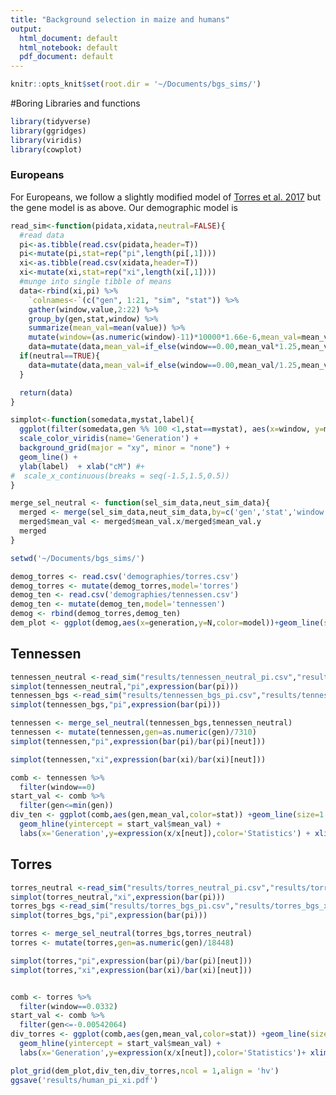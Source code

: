 ```yaml
---
title: "Background selection in maize and humans"
output:
  html_document: default
  html_notebook: default
  pdf_document: default
---
```


```r
knitr::opts_knit$set(root.dir = '~/Documents/bgs_sims/')
```


#Boring Libraries and functions

```r
library(tidyverse)
library(ggridges)
library(viridis)
library(cowplot)
```

### Europeans

For Europeans, we follow a slightly modified model of [Torres et al. 2017](http://www.biorxiv.org/content/early/2017/09/01/181859) but the gene model is as above. Our demographic model is 

```r
read_sim<-function(pidata,xidata,neutral=FALSE){
  #read data
  pi<-as.tibble(read.csv(pidata,header=T))
  pi<-mutate(pi,stat=rep("pi",length(pi[,1])))
  xi<-as.tibble(read.csv(xidata,header=T)) 
  xi<-mutate(xi,stat=rep("xi",length(xi[,1])))
  #munge into single tibble of means
  data<-rbind(xi,pi) %>%
    `colnames<-`(c("gen", 1:21, "sim", "stat")) %>%
    gather(window,value,2:22) %>% 
    group_by(gen,stat,window) %>%
    summarize(mean_val=mean(value)) %>%
    mutate(window=(as.numeric(window)-11)*10000*1.66e-6,mean_val=mean_val)
    data=mutate(data,mean_val=if_else(window==0.00,mean_val*1.25,mean_val))
  if(neutral==TRUE){
    data=mutate(data,mean_val=if_else(window==0.00,mean_val/1.25,mean_val))
  }

  return(data)
}


```


```r
simplot<-function(somedata,mystat,label){
  ggplot(filter(somedata,gen %% 100 <1,stat==mystat), aes(x=window, y=mean_val, group = gen,color=gen)) + 
  scale_color_viridis(name='Generation') +   
  background_grid(major = "xy", minor = "none") +
  geom_line() + 
  ylab(label)  + xlab("cM") #+
#  scale_x_continuous(breaks = seq(-1.5,1.5,0.5))
}
```

```r
merge_sel_neutral <- function(sel_sim_data,neut_sim_data){
  merged <- merge(sel_sim_data,neut_sim_data,by=c('gen','stat','window'))
  merged$mean_val <- merged$mean_val.x/merged$mean_val.y
  merged
}

```


```r
setwd('~/Documents/bgs_sims/')
```

```r
demog_torres <- read.csv('demographies/torres.csv')
demog_torres <- mutate(demog_torres,model='torres')
demog_ten <- read.csv('demographies/tennessen.csv')
demog_ten <- mutate(demog_ten,model='tennessen')
demog <- rbind(demog_torres,demog_ten)
dem_plot <- ggplot(demog,aes(x=generation,y=N,color=model))+geom_line(size=2) + scale_y_log10()+ xlim(-0.1,1.25)

```
## Tennessen

```r

tennessen_neutral <-read_sim("results/tennessen_neutral_pi.csv","results/tennessen_neutral_xi.csv",neutral=TRUE)
simplot(tennessen_neutral,"pi",expression(bar(pi)))
tennessen_bgs <-read_sim("results/tennessen_bgs_pi.csv","results/tennessen_bgs_xi.csv",neutral=FALSE)
simplot(tennessen_bgs,"pi",expression(bar(pi)))

tennessen <- merge_sel_neutral(tennessen_bgs,tennessen_neutral)
tennessen <- mutate(tennessen,gen=as.numeric(gen)/7310)
simplot(tennessen,"pi",expression(bar(pi)/bar(pi)[neut]))

simplot(tennessen,"xi",expression(bar(xi)/bar(xi)[neut]))

comb <- tennessen %>%
  filter(window==0)
start_val <- comb %>%
  filter(gen<=min(gen))
div_ten <- ggplot(comb,aes(gen,mean_val,color=stat)) +geom_line(size=1.5) +
  geom_hline(yintercept = start_val$mean_val) +
  labs(x='Generation',y=expression(x/x[neut]),color='Statistics') + xlim(-0.1,1.25)
```

## Torres
```r
torres_neutral <-read_sim("results/torres_neutral_pi.csv","results/torres_neutral_xi.csv",neutral=TRUE)
simplot(torres_neutral,"xi",expression(bar(pi)))
torres_bgs <-read_sim("results/torres_bgs_pi.csv","results/torres_bgs_xi.csv",neutral=FALSE)
simplot(torres_bgs,"pi",expression(bar(pi)))

torres <- merge_sel_neutral(torres_bgs,torres_neutral)
torres <- mutate(torres,gen=as.numeric(gen)/18448)

simplot(torres,"pi",expression(bar(pi)/bar(pi)[neut]))
simplot(torres,"xi",expression(bar(xi)/bar(xi)[neut]))


comb <- torres %>%
  filter(window==0.0332)
start_val <- comb %>%
  filter(gen<=-0.00542064)
div_torres <- ggplot(comb,aes(gen,mean_val,color=stat)) +geom_line(size=1.5) +
  geom_hline(yintercept = start_val$mean_val) +
  labs(x='Generation',y=expression(x/x[neut]),color='Statistics')+ xlim(-0.1,1.25)
```

```r
plot_grid(dem_plot,div_ten,div_torres,ncol = 1,align = 'hv')
ggsave('results/human_pi_xi.pdf')
```
